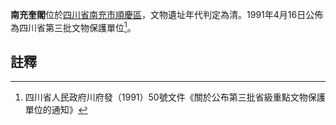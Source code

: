 {{msg:四川省文物保護單位
|名稱 = 奎閣
|編號 = 94
|圖片 = 
|級別 = S3
|分類 = 
|時代 = [[清代|清代]]
|地点 = [[四川省|四川省]][[南充市|南充市]][[順慶區|順慶區]]
|坐標 =
|登錄 = 1991年4月16日
}}
'''南充奎閣'''位於[[四川省|四川省]][[南充市|南充市]][[順慶區|順慶區]]，文物遺址年代判定為清。1991年4月16日公佈為四川省第三批文物保護單位<ref>四川省人民政府川府發（1991）50號文件《關於公布第三批省級重點文物保護單位的通知》</ref>。
==註釋==
{{reflist}}
{{文物保護單位小作品}}
{{南充市境內的四川省文物保護單位}}